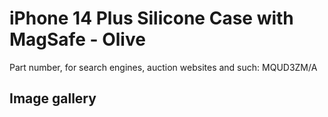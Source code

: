 
# iPhone 14 Plus Silicone Case with MagSafe - Olive

Part number, for search engines, auction websites and such: MQUD3ZM/A

## Image gallery

<div style={{ width: '100%', maxWidth: '768px' }}>
<GalleryComponent
    images={[
      {
        original: "/everysource/MQUD3.webp",
        thumbnail: "/everypreview/MQUD3.webp",
      },
      {
        original: "/everysource/MQUD3_AV1.webp",
        thumbnail: "/everypreview/MQUD3_AV1.webp",
      },
      {
        original: "/everysource/MQUD3_AV2.webp",
        thumbnail: "/everypreview/MQUD3_AV2.webp",
      },
      {
        original: "/everysource/MQUD3_AV3.webp",
        thumbnail: "/everypreview/MQUD3_AV3.webp",
      },
      {
        original: "/everysource/MQUD3_AV4.webp",
        thumbnail: "/everypreview/MQUD3_AV4.webp",
      },
      {
        original: "/everysource/MQUD3_AV5.webp",
        thumbnail: "/everypreview/MQUD3_AV5.webp",
      }
    ]}
  />
</div>
